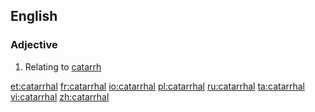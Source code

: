 ==English==


===Adjective===
{{en-adj}}
{{wikipedia}}

#Relating to [[catarrh]]

[[et:catarrhal]]
[[fr:catarrhal]]
[[io:catarrhal]]
[[pl:catarrhal]]
[[ru:catarrhal]]
[[ta:catarrhal]]
[[vi:catarrhal]]
[[zh:catarrhal]]